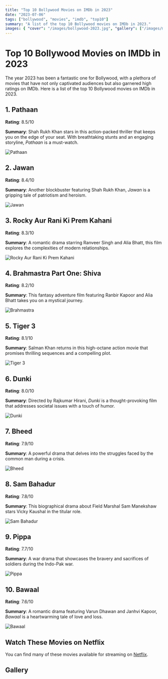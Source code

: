 ```yaml
---
title: "Top 10 Bollywood Movies on IMDb in 2023"
date: "2023-07-06"
tags: ["bollywood", "movies", "imdb", "top10"]
summary: "A list of the top 10 Bollywood movies on IMDb in 2023."
images: { "cover": "/images/bollywood-2023.jpg", "gallery": ["/images/movie1.jpg", "/images/movie2.jpg"] }
---
```


# Top 10 Bollywood Movies on IMDb in 2023

The year 2023 has been a fantastic one for Bollywood, with a plethora of movies that have not only captivated audiences but also garnered high ratings on IMDb. Here is a list of the top 10 Bollywood movies on IMDb in 2023.

## 1. **Pathaan**

**Rating**: 8.5/10

**Summary**: Shah Rukh Khan stars in this action-packed thriller that keeps you on the edge of your seat. With breathtaking stunts and an engaging storyline, *Pathaan* is a must-watch.

![Pathaan](/images/pathaan.jpg)

## 2. **Jawan**

**Rating**: 8.4/10

**Summary**: Another blockbuster featuring Shah Rukh Khan, *Jawan* is a gripping tale of patriotism and heroism.

![Jawan](/images/jawan.jpg)

## 3. **Rocky Aur Rani Ki Prem Kahani**

**Rating**: 8.3/10

**Summary**: A romantic drama starring Ranveer Singh and Alia Bhatt, this film explores the complexities of modern relationships.

![Rocky Aur Rani Ki Prem Kahani](/images/rocky-aur-rani.jpg)

## 4. **Brahmastra Part One: Shiva**

**Rating**: 8.2/10

**Summary**: This fantasy adventure film featuring Ranbir Kapoor and Alia Bhatt takes you on a mystical journey.

![Brahmastra](/images/brahmastra.jpg)

## 5. **Tiger 3**

**Rating**: 8.1/10

**Summary**: Salman Khan returns in this high-octane action movie that promises thrilling sequences and a compelling plot.

![Tiger 3](/images/tiger3.jpg)

## 6. **Dunki**

**Rating**: 8.0/10

**Summary**: Directed by Rajkumar Hirani, *Dunki* is a thought-provoking film that addresses societal issues with a touch of humor.

![Dunki](/images/dunki.jpg)

## 7. **Bheed**

**Rating**: 7.9/10

**Summary**: A powerful drama that delves into the struggles faced by the common man during a crisis.

![Bheed](/images/bheed.jpg)

## 8. **Sam Bahadur**

**Rating**: 7.8/10

**Summary**: This biographical drama about Field Marshal Sam Manekshaw stars Vicky Kaushal in the titular role.

![Sam Bahadur](/images/sam-bahadur.jpg)

## 9. **Pippa**

**Rating**: 7.7/10

**Summary**: A war drama that showcases the bravery and sacrifices of soldiers during the Indo-Pak war.

![Pippa](/images/pippa.jpg)

## 10. **Bawaal**

**Rating**: 7.6/10

**Summary**: A romantic drama featuring Varun Dhawan and Janhvi Kapoor, *Bawaal* is a heartwarming tale of love and loss.

![Bawaal](/images/bawaal.jpg)

## Watch These Movies on Netflix

You can find many of these movies available for streaming on <a href="https://www.netflix.com/" target="_blank" rel="noopener noreferrer" className="text-blue-500 underline">Netflix</a>.

## Gallery
